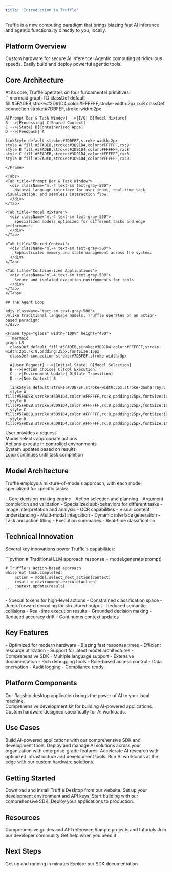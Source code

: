 ```yaml
---
title: 'Introduction to Truffle'
---
```


<Card>
  Truffle is a new computing paradigm that brings blazing fast AI inference and agentic functionality directly to you, locally.
</Card>

## Platform Overview

<div className="text-sm text-gray-500">
  <CardGroup cols={3}>
    <Card title="Local Orb">
      Custom hardware for secure AI inference.
    </Card>
    <Card title="T.R.U.F.F.L.E">
      Agentic computing at ridiculous speeds.
    </Card>
    <Card title="Tool SDK">
      Easily build and deploy powerful agentic tools.
    </Card>
  </CardGroup>
</div>

## Core Architecture

<div className="text-sm text-gray-500">
  At its core, Truffle operates on four fundamental primitives:
</div>

<Frame type="glass" width="800" height="200">
  ```mermaid
  graph TD
    classDef default fill:#5FADEB,stroke:#3D91D4,color:#FFFFFF,stroke-width:2px,rx:8
    classDef connection stroke:#7DBFEF,stroke-width:2px
    
    A[Prompt Bar & Task Window] -->|I/O| B[Model Mixture]
    B -->|Processing| C[Shared Context]
    C -->|State| D[Containerized Apps]
    D -->|Feedback| A
    
    linkStyle default stroke:#7DBFEF,stroke-width:2px
    style A fill:#5FADEB,stroke:#3D91D4,color:#FFFFFF,rx:8
    style B fill:#5FADEB,stroke:#3D91D4,color:#FFFFFF,rx:8
    style C fill:#5FADEB,stroke:#3D91D4,color:#FFFFFF,rx:8
    style D fill:#5FADEB,stroke:#3D91D4,color:#FFFFFF,rx:8
  ```
</Frame>

<Tabs>
  <Tab title="Prompt Bar & Task Window">
    <div className="ml-4 text-sm text-gray-500">
      Natural language interface for user input, real-time task visualization, and seamless interaction flow.
    </div>
  </Tab>
  
  <Tab title="Model Mixture">
    <div className="ml-4 text-sm text-gray-500">
      Specialized models optimized for different tasks and edge performance.
    </div>
  </Tab>
  
  <Tab title="Shared Context">
    <div className="ml-4 text-sm text-gray-500">
      Sophisticated memory and state management across the system.
    </div>
  </Tab>
  
  <Tab title="Containerized Applications">
    <div className="ml-4 text-sm text-gray-500">
      Secure and isolated execution environments for tools.
    </div>
  </Tab>
</Tabs>

## The Agent Loop

<div className="text-sm text-gray-500">
  Unlike traditional language models, Truffle operates on an action-based paradigm:
</div>

<Frame type="glass" width="100%" height="400">
  ```mermaid
  graph LR
    classDef default fill:#5FADEB,stroke:#3D91D4,color:#FFFFFF,stroke-width:2px,rx:8,padding:25px,fontSize:16px
    classDef connection stroke:#7DBFEF,stroke-width:3px
    
    A[User Request] -->|Initial State| B[Model Selection]
    B -->|Action Choice| C[Tool Execution]
    C -->|Environment Update| D[State Transition]
    D -->|New Context| B
    
    linkStyle default stroke:#7DBFEF,stroke-width:3px,stroke-dasharray:5
    style A fill:#5FADEB,stroke:#3D91D4,color:#FFFFFF,rx:8,padding:25px,fontSize:16px
    style B fill:#5FADEB,stroke:#3D91D4,color:#FFFFFF,rx:8,padding:25px,fontSize:16px
    style C fill:#5FADEB,stroke:#3D91D4,color:#FFFFFF,rx:8,padding:25px,fontSize:16px
    style D fill:#5FADEB,stroke:#3D91D4,color:#FFFFFF,rx:8,padding:25px,fontSize:16px
  ```
</Frame>

<Steps>
  <Step title="User Request">
    <div className="ml-4 text-sm text-gray-500">
      User provides a request
    </div>
  </Step>
  <Step title="Model Selection">
    <div className="ml-4 text-sm text-gray-500">
      Model selects appropriate actions
    </div>
  </Step>
  <Step title="Tool Execution">
    <div className="ml-4 text-sm text-gray-500">
      Actions execute in controlled environments
    </div>
  </Step>
  <Step title="State Update">
    <div className="ml-4 text-sm text-gray-500">
      System updates based on results
    </div>
  </Step>
  <Step title="Loop Continuation">
    <div className="ml-4 text-sm text-gray-500">
      Loop continues until task completion
    </div>
  </Step>
</Steps>

## Model Architecture

Truffle employs a mixture-of-models approach, with each model specialized for specific tasks:

<AccordionGroup>
  <Accordion title="Action and Reasoning">
    - Core decision-making engine
    - Action selection and planning
    - Argument completion and validation
    - Specialized sub-behaviors for different tasks
  </Accordion>
  
  <Accordion title="Vision Processing">
    - Image interpretation and analysis
    - OCR capabilities
    - Visual content understanding
    - Multi-modal integration
  </Accordion>
  
  <Accordion title="Generative UI">
    - Dynamic interface generation
    - Task and action titling
    - Execution summaries
    - Real-time classification
  </Accordion>
</AccordionGroup>

## Technical Innovation

Several key innovations power Truffle's capabilities:

<Tabs>
  <Tab title="Action-Based Processing">
    ```python
    # Traditional LLM approach
    response = model.generate(prompt)

    # Truffle's action-based approach
    while not task.completed:
        action = model.select_next_action(context)
        result = environment.execute(action)
        context.update(result)
    ```
  </Tab>
  
  <Tab title="Optimized Token Usage">
    - Special tokens for high-level actions
    - Constrained classification space
    - Jump-forward decoding for structured output
    - Reduced semantic collisions
  </Tab>
  
  <Tab title="Environmental Feedback">
    - Real-time execution results
    - Grounded decision making
    - Reduced accuracy drift
    - Continuous context updates
  </Tab>
</Tabs>

## Key Features

<AccordionGroup>
  <Accordion title="High-Performance Inference">
    <CardGroup cols={2}>
      <Card title="Hardware Optimization">
        - Optimized for modern hardware
        - Blazing fast response times
      </Card>
      <Card title="Resource Management">
        - Efficient resource utilization
        - Support for latest model architectures
      </Card>
    </CardGroup>
  </Accordion>
  
  <Accordion title="Development Tools">
    <CardGroup cols={2}>
      <Card title="SDK & Languages">
        - Comprehensive SDK
        - Multiple language support
      </Card>
      <Card title="Developer Experience">
        - Extensive documentation
        - Rich debugging tools
      </Card>
    </CardGroup>
  </Accordion>
  
  <Accordion title="Enterprise Features">
    <CardGroup cols={2}>
      <Card title="Security">
        - Role-based access control
        - Data encryption
      </Card>
      <Card title="Compliance">
        - Audit logging
        - Compliance ready
      </Card>
    </CardGroup>
  </Accordion>
</AccordionGroup>

## Platform Components

<Steps>
  <Step title="Truffle Desktop" icon="desktop">
    <div className="text-sm text-gray-500">
      Our flagship desktop application brings the power of AI to your local machine.
    </div>
  </Step>
  
  <Step title="Truffle SDK" icon="code">
    <div className="text-sm text-gray-500">
      Comprehensive development kit for building AI-powered applications.
    </div>
  </Step>
  
  <Step title="Truffle Orb" icon="microchip">
    <div className="text-sm text-gray-500">
      Custom hardware designed specifically for AI workloads.
    </div>
  </Step>
</Steps>

## Use Cases

<CardGroup cols={2}>
  <Card title="Application Development" icon="code">
    Build AI-powered applications with our comprehensive SDK and development tools.
  </Card>
  
  <Card title="Enterprise Deployment" icon="building">
    Deploy and manage AI solutions across your organization with enterprise-grade features.
  </Card>
  
  <Card title="Research" icon="flask">
    Accelerate AI research with optimized infrastructure and development tools.
  </Card>
  
  <Card title="Edge Computing" icon="microchip">
    Run AI workloads at the edge with our custom hardware solutions.
  </Card>
</CardGroup>

## Getting Started

<Steps>
  <Step title="Installation">
    Download and install Truffle Desktop from our website.
  </Step>
  
  <Step title="Configuration">
    Set up your development environment and API keys.
  </Step>
  
  <Step title="Development">
    Start building with our comprehensive SDK.
  </Step>
  
  <Step title="Deployment">
    Deploy your applications to production.
  </Step>
</Steps>

## Resources

<CardGroup cols={2}>
  <Card
    title="Documentation"
    icon="book"
    href="/docs"
  >
    Comprehensive guides and API reference
  </Card>
  <Card
    title="Examples"
    icon="code"
    href="/examples"
  >
    Sample projects and tutorials
  </Card>
  <Card
    title="Community"
    icon="users"
    href="/community"
  >
    Join our developer community
  </Card>
  <Card
    title="Support"
    icon="headset"
    href="/support"
  >
    Get help when you need it
  </Card>
</CardGroup>

## Next Steps

<CardGroup cols={2}>
  <Card
    title="Quick Start"
    icon="play"
    href="/quickstart"
  >
    Get up and running in minutes
  </Card>
  <Card
    title="SDK Reference"
    icon="book"
    href="/sdk-reference"
  >
    Explore our SDK documentation
  </Card>
</CardGroup> 